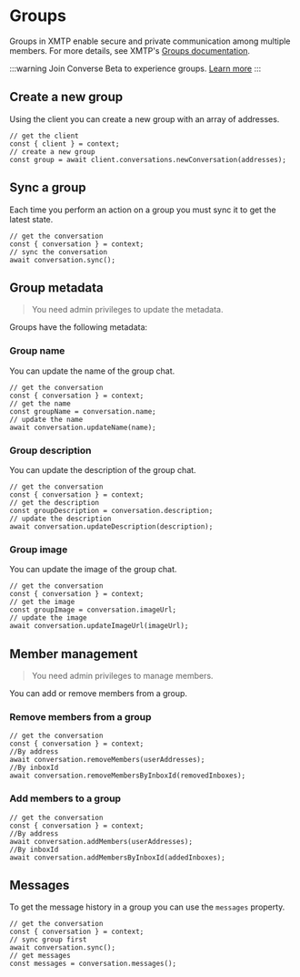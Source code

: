 # Groups

Groups in XMTP enable secure and private communication among multiple members. For more details, see XMTP's [Groups documentation](https://xmtp.org/docs/build/group-chat).

:::warning
Join Converse Beta to experience groups. [Learn more](https://paragraph.xyz/@ephemera/converse)
:::

## Create a new group

Using the client you can create a new group with an array of addresses.

```tsx
// get the client
const { client } = context;
// create a new group
const group = await client.conversations.newConversation(addresses);
```

## Sync a group

Each time you perform an action on a group you must sync it to get the latest state.

```tsx
// get the conversation
const { conversation } = context;
// sync the conversation
await conversation.sync();
```

## Group metadata

> You need admin privileges to update the metadata.

Groups have the following metadata:

### Group name

You can update the name of the group chat.

```tsx
// get the conversation
const { conversation } = context;
// get the name
const groupName = conversation.name;
// update the name
await conversation.updateName(name);
```

### Group description

You can update the description of the group chat.

```tsx
// get the conversation
const { conversation } = context;
// get the description
const groupDescription = conversation.description;
// update the description
await conversation.updateDescription(description);
```

### Group image

You can update the image of the group chat.

```tsx
// get the conversation
const { conversation } = context;
// get the image
const groupImage = conversation.imageUrl;
// update the image
await conversation.updateImageUrl(imageUrl);
```

## Member management

> You need admin privileges to manage members.

You can add or remove members from a group.

### Remove members from a group

```tsx
// get the conversation
const { conversation } = context;
//By address
await conversation.removeMembers(userAddresses);
//By inboxId
await conversation.removeMembersByInboxId(removedInboxes);
```

### Add members to a group

```tsx
// get the conversation
const { conversation } = context;
//By address
await conversation.addMembers(userAddresses);
//By inboxId
await conversation.addMembersByInboxId(addedInboxes);
```

## Messages

To get the message history in a group you can use the `messages` property.

```tsx
// get the conversation
const { conversation } = context;
// sync group first
await conversation.sync();
// get messages
const messages = conversation.messages();
```
